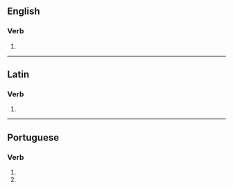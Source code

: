 ==English==

===Verb===
{{head|en|verb form}}

# {{en-third-person singular of|pulverize}}

----

==Latin==

===Verb===
{{la-verb-form|pulverīzēs}}

# {{inflection of|pulverīzō||2|s|pres|actv|subj|lang=la}}

----

==Portuguese==

===Verb===
{{head|pt|verb form}}

# {{pt-verb form of|pulverizar|ar|subjunctive|present|singular|second}}
# {{pt-verb form of|pulverizar|ar|imperative|negative|singular|second}}